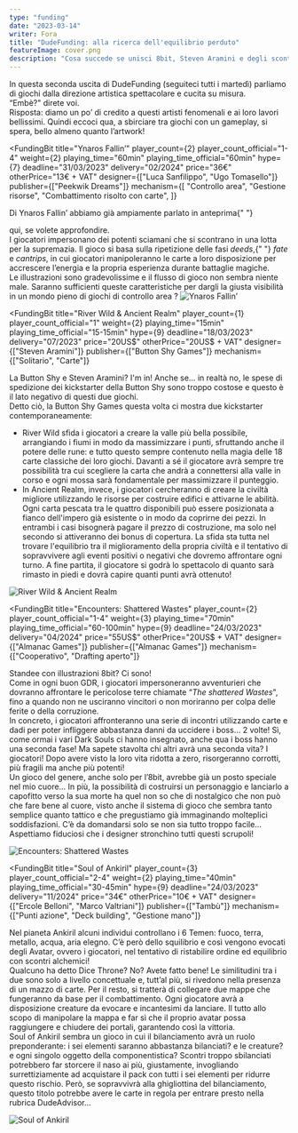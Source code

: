 ```yaml
---
type: "funding"
date: "2023-03-14"
writer: Fora
title: "DudeFunding: alla ricerca dell'equilibrio perduto"
featureImage: cover.png
description: "Cosa succede se unisci 8bit, Steven Aramini e degli scontri per il potere?"
---
```


<FundingIntro>
  In questa seconda uscita di DudeFunding (seguiteci tutti i martedì) parliamo
  di giochi dalla direzione artistica spettacolare e cucita su misura. <br />
  “Embè?" direte voi.
  <br /> Risposta: diamo un po’ di credito a questi artisti fenomenali e ai loro
  lavori bellissimi. Quindi eccoci qua, a sbirciare tra giochi con un gameplay,
  si spera, bello almeno quanto l’artwork!
</FundingIntro>

<FundingBit
  title="Ynaros Fallin’"
  player_count={2}
  player_count_official="1-4"
  weight={2}
  playing_time="60min"
  playing_time_official="60min"
  hype={7}
  deadline="31/03/2023"
  delivery="02/2024"
  price="36€"
  otherPrice="13€ + VAT"
  designer={["Luca Sanfilippo", "Ugo Tomasello"]}
  publisher={["Peekwik Dreams"]}
  mechanism={[
    "Controllo area",
    "Gestione risorse",
    "Combattimento risolto con carte",
  ]}
>
  Di Ynaros Fallin’ abbiamo già ampiamente parlato in anteprima{" "}
  <Link to="/reviews/ynaros-fallin/">qui</Link>, se volete approfondire. <br />I
  giocatori impersonano dei potenti sciamani che si scontrano in una lotta per
  la supremazia. Il gioco si basa sulla ripetizione delle fasi <em>deeds</em>,{" "}
  <em>fate</em> e <em>cantrips</em>, in cui giocatori manipoleranno le carte a
  loro disposizione per accrescere l’energia e la propria esperienza durante
  battaglie magiche. <br />
  Le illustrazioni sono gradevolissime e il flusso di gioco non sembra niente male.
  Saranno sufficienti queste caratteristiche per dargli la giusta visibilità in un
  mondo pieno di giochi di <Link to="/mechanisms/controllo-area">
    controllo area
  </Link>?
</FundingBit>

<img src="game1.png?t=1" alt="Ynaros Fallin’" />

<FundingLink
  title="Ynaros Fallin’"
  link="https://www.kickstarter.com/projects/ynaros-fallin/ynaros-fallin"
  small
/>

<FundingBit
  title="River Wild & Ancient Realm"
  player_count={1}
  player_count_official="1"
  weight={2}
  playing_time="15min"
  playing_time_official="15-15min"
  hype={9}
  deadline="18/03/2023"
  delivery="07/2023"
  price="20US$"
  otherPrice="20US$ + VAT"
  designer={["Steven Aramini"]}
  publisher={["Button Shy Games"]}
  mechanism={["Solitario", "Carte"]}
>
  La <Link to="/publishers/button-shy">Button Shy</Link> e Steven Aramini? I'm
  in! Anche se… in realtà no, le spese di spedizione dei kickstarter della
  Button Shy sono troppo costose e questo è il lato negativo di questi due
  giochi. <br />
  Detto ciò, la Button Shy Games questa volta ci mostra due kickstarter contemporaneamente:
  <ul>
    <li>
      River Wild sfida i giocatori a creare la valle più bella possibile,
      arrangiando i fiumi in modo da massimizzare i punti, sfruttando anche il
      potere delle rune: e tutto questo sempre contenuto nella magia delle 18
      carte classiche dei loro giochi. Davanti a sé il giocatore avrà sempre tre
      possibilità tra cui scegliere la carta che andrà a connettersi alla valle
      in corso e ogni mossa sarà fondamentale per massimizzare il punteggio.
    </li>
    <li>
      In Ancient Realm, invece, i giocatori cercheranno di creare la civiltà
      migliore utilizzando le risorse per costruire edifici e attivarne le
      abilità. Ogni carta pescata tra le quattro disponibili può essere
      posizionata a fianco dell'impero già esistente o in modo da coprirne dei
      pezzi. In entrambi i casi bisognerà pagare il prezzo di costruzione, ma
      solo nel secondo si attiveranno dei bonus di copertura. La sfida sta tutta
      nel trovare l'equilibrio tra il miglioramento della propria civiltà e il
      tentativo di sopravvivere agli eventi positivi o negativi che dovremo
      affrontare ogni turno. A fine partita, il giocatore si godrà lo spettacolo
      di quanto sarà rimasto in piedi e dovrà capire quanti punti avrà ottenuto!
    </li>
  </ul>
</FundingBit>

<img src="game2.png?t=1" alt="River Wild & Ancient Realm" />

<FundingLink
  title="River Wild & Ancient Realm"
  link="https://www.kickstarter.com/projects/239309591/river-wild-and-ancient-realm?ref=section-homepage-view-more-recommendations-p1"
  small
/>

<FundingBit
  title="Encounters: Shattered Wastes"
  player_count={2}
  player_count_official="1-4"
  weight={3}
  playing_time="70min"
  playing_time_official="60-100min"
  hype={9}
  deadline="24/03/2023"
  delivery="04/2024"
  price="55US$"
  otherPrice="20US$ + VAT"
  designer={["Almanac Games"]}
  publisher={["Almanac Games"]}
  mechanism={["Cooperativo", "Drafting aperto"]}
>
  Standee con illustrazioni 8bit? Ci sono!
  <br />
  Come in ogni buon GDR, i giocatori impersoneranno avventurieri che dovranno
  affrontare le pericolose terre chiamate “<em>The shattered Wastes</em>", fino
  a quando non ne usciranno vincitori o non moriranno per colpa delle ferite o
  della corruzione.
  <br />
  In concreto, i giocatori affronteranno una serie di incontri utilizzando carte
  e dadi per poter infliggere abbastanza danni da uccidere i boss… 2 volte! Sì,
  come ormai i vari Dark Souls ci hanno insegnato, anche qua i boss hanno una
  seconda fase! Ma sapete stavolta chi altri avrà una seconda vita? I giocatori!
  Dopo avere visto la loro vita ridotta a zero, risorgeranno corrotti, più
  fragili ma anche più potenti! <br />
  Un gioco del genere, anche solo per l’8bit, avrebbe già un posto speciale nel mio
  cuore… In più, la possibilità di costruirsi un personaggio e lanciarlo a capofitto
  verso la sua morte ha quel non so che di nostalgico che non può che fare bene al
  cuore, visto anche il sistema di gioco che sembra tanto semplice quanto tattico
  e che pregustiamo già immaginando molteplici soddisfazioni. C’è da domandarsi solo
  se non sia tutto troppo facile… Aspettiamo fiduciosi che i designer stronchino
  tutti questi scrupoli!
</FundingBit>

<img src="game3.png?t=1" alt="Encounters: Shattered Wastes" />

<FundingLink
  title="Encounters: Shattered Wastes"
  link="https://www.kickstarter.com/projects/almanacgames/encounters-shattered-wastes?ref=section-homepage-view-more-recommendations-p1"
  small
/>

<FundingBit
  title="Soul of Ankiril"
  player_count={3}
  player_count_official="2-4"
  weight={2}
  playing_time="40min"
  playing_time_official="30-45min"
  hype={9}
  deadline="24/03/2023"
  delivery="11/2024"
  price="34€"
  otherPrice="10€ + VAT"
  designer={["Ercole Belloni", "Marco Valtriani"]}
  publisher={["Tambù"]}
  mechanism={["Punti azione", "Deck building", "Gestione mano"]}
>
  Nel pianeta Ankiril alcuni individui controllano i 6 Temen: fuoco, terra,
  metallo, acqua, aria elegno. C’è però dello squilibrio e così vengono evocati
  degli Avatar, ovvero i giocatori, nel tentativo di ristabilire ordine ed
  equilibrio con scontri alchemici!
  <br />
  Qualcuno ha detto <Link to="/reviews/marvel-dice-throne/">Dice Throne</Link>?
  No? Avete fatto bene! Le similitudini tra i due sono solo a livello
  concettuale e, tutt’al più, si rivedono nella presenza di un mazzo di carte.
  Per il resto, si tratterà di collegare due mappe che fungeranno da base per il
  combattimento. Ogni giocatore avrà a disposizione creature da evocare e
  incantesimi da lanciare. Il tutto allo scopo di manipolare la mappa e far sì
  che il proprio avatar possa raggiungere e chiudere dei portali, garantendo
  così la vittoria.
  <br />
  Soul of Ankiril sembra un gioco in cui il bilanciamento avrà un ruolo
  preponderante: i sei elementi saranno abbastanza bilanciati? e le creature? e
  ogni singolo oggetto della componentistica? Scontri troppo sbilanciati
  potrebbero far storcere il naso ai più, giustamente, invogliando
  surrettiziamente ad acquistare il pack con tutti i sei elementi per ridurre
  questo rischio. Però, se sopravvivrà alla ghigliottina del bilanciamento,
  questo titolo potrebbe avere le carte in regola per entrare presto nella
  rubrica <Link to="/advisor/giochi-da-due/">DudeAdvisor</Link>...
</FundingBit>

<img src="game4.png?t=1" alt="Soul of Ankiril" />

<FundingLink
  title="Soul of Ankiril"
  link="https://www.kickstarter.com/projects/tambu/soul-of-ankiril/comments"
  small
/>
